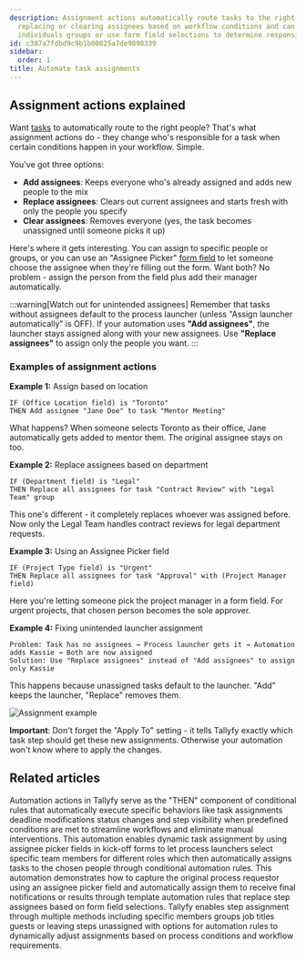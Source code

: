 ```yaml
---
description: Assignment actions automatically route tasks to the right people by adding
  replacing or clearing assignees based on workflow conditions and can assign to specific
  individuals groups or use form field selections to determine responsibility.
id: c387a7fdbd9c9b1b00825a7de9898339
sidebar:
  order: 1
title: Automate task assignments
---
```


## Assignment actions explained

Want [tasks](/products/pro/tracking-and-tasks/tasks/) to automatically route to the right people? That's what assignment actions do - they change who's responsible for a task when certain conditions happen in your workflow. Simple.

You've got three options:

- **Add assignees**: Keeps everyone who's already assigned and adds new people to the mix
- **Replace assignees**: Clears out current assignees and starts fresh with only the people you specify
- **Clear assignees**: Removes everyone (yes, the task becomes unassigned until someone picks it up)

Here's where it gets interesting. You can assign to specific people or groups, or you can use an "Assignee Picker" [form field](/products/pro/tracking-and-tasks/tasks/what-are-form-fields-in-tallyfy/) to let someone choose the assignee when they're filling out the form. Want both? No problem - assign the person from the field plus add their manager automatically.

:::warning[Watch out for unintended assignees]
Remember that tasks without assignees default to the process launcher (unless "Assign launcher automatically" is OFF). If your automation uses **"Add assignees"**, the launcher stays assigned along with your new assignees. Use **"Replace assignees"** to assign only the people you want.
:::

### Examples of assignment actions

**Example 1:** Assign based on location
```
IF (Office Location field) is "Toronto"
THEN Add assignee "Jane Doe" to task "Mentor Meeting"
```
What happens? When someone selects Toronto as their office, Jane automatically gets added to mentor them. The original assignee stays on too.

**Example 2:** Replace assignees based on department
```
IF (Department field) is "Legal"
THEN Replace all assignees for task "Contract Review" with "Legal Team" group
```
This one's different - it completely replaces whoever was assigned before. Now only the Legal Team handles contract reviews for legal department requests.

**Example 3:** Using an Assignee Picker field
```
IF (Project Type field) is "Urgent"
THEN Replace all assignees for task "Approval" with (Project Manager field)
```
Here you're letting someone pick the project manager in a form field. For urgent projects, that chosen person becomes the sole approver.

**Example 4:** Fixing unintended launcher assignment
```
Problem: Task has no assignees → Process launcher gets it → Automation adds Kassie → Both are now assigned
Solution: Use "Replace assignees" instead of "Add assignees" to assign only Kassie
```
This happens because unassigned tasks default to the launcher. "Add" keeps the launcher, "Replace" removes them.

![Assignment example](https://screenshots.tallyfy.com/tallyfy%2Fpro%2Fdesktop-light-assignment-automation-example.png)

**Important**: Don't forget the "Apply To" setting - it tells Tallyfy exactly which task step should get these new assignments. Otherwise your automation won't know where to apply the changes.


## Related articles
<CardGrid>
<LinkTitleCard header="<b>Automations > Actions</b>" href="/products/pro/documenting/templates/automations/actions/" > Automation actions in Tallyfy serve as the "THEN" component of conditional rules that automatically execute specific behaviors like task assignments deadline modifications status changes and step visibility when predefined conditions are met to streamline workflows and eliminate manual interventions. </LinkTitleCard>
<LinkTitleCard header="<b>Examples > Dynamic member assignment from kick-off forms</b>" href="/products/pro/documenting/templates/automations/examples/dynamic-member-assignment-from-kickoff/" > This automation enables dynamic task assignment by using assignee picker fields in kick-off forms to let process launchers select specific team members for different roles which then automatically assigns tasks to the chosen people through conditional automation rules. </LinkTitleCard>
<LinkTitleCard header="<b>Examples > Automatically assign a step to the original process requestor</b>" href="/products/pro/documenting/templates/automations/examples/assign-step-to-requestor/" > This automation demonstrates how to capture the original process requestor using an assignee picker field and automatically assign them to receive final notifications or results through template automation rules that replace step assignees based on form field selections. </LinkTitleCard>
<LinkTitleCard header="<b>Edit Templates > Assign steps in the Tallyfy template builder</b>" href="/products/pro/documenting/templates/edit-templates/assign-steps-in-the-tallyfy-template-builder/" > Tallyfy enables step assignment through multiple methods including specific members groups job titles guests or leaving steps unassigned with options for automation rules to dynamically adjust assignments based on process conditions and workflow requirements. </LinkTitleCard>
</CardGrid>